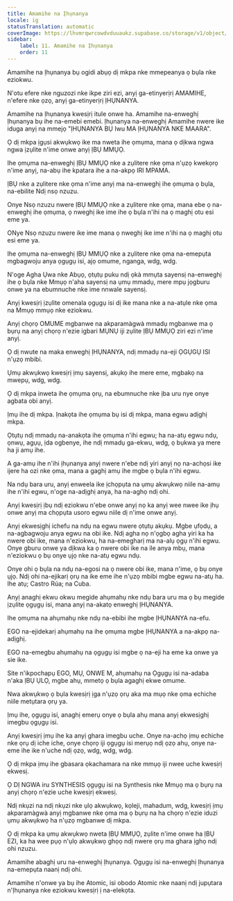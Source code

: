 ```yaml
---
title: Amamihe na Ịhụnanya
locale: ig
statusTranslation: automatic
coverImage: https://lhvmrqwrcowdvduuaukz.supabase.co/storage/v1/object/public/strapi-uploads/small_cover-educacion-fundamental.webp-2d51a7828a2b1309555be27f7e2a61a0.webp
sidebar:
    label: 11. Amamihe na Ịhụnanya
    order: 11
---
```

Amamihe na Ịhụnanya bụ ogidi abụọ dị mkpa nke mmepeanya ọ bụla nke eziokwu.

N'otu efere nke nguzozi nke ikpe ziri ezi, anyị ga-etinyerịrị AMAMIHE, n'efere nke ọzọ, anyị ga-etinyerịrị ỊHỤNANYA.

Amamihe na Ịhụnanya kwesịrị itule onwe ha. Amamihe na-enweghị Ịhụnanya bụ ihe na-emebi emebi. Ịhụnanya na-enweghị Amamihe nwere ike iduga anyị na mmejọ "ỊHỤNANYA BỤ Iwu MA ỊHỤNANYA NKE MAARA".

Ọ dị mkpa ịgụsi akwụkwọ ike ma nweta ihe ọmụma, mana ọ dịkwa ngwa ngwa ịzụlite n'ime onwe anyị ỊBỤ MMỤỌ.

Ihe ọmụma na-enweghị ỊBỤ MMỤỌ nke a zụlitere nke ọma n'ụzọ kwekọrọ n'ime anyị, na-abụ ihe kpatara ihe a na-akpọ IRI MPAMA.

ỊBỤ nke a zụlitere nke ọma n'ime anyị ma na-enweghị ihe ọmụma ọ bụla, na-ebilite Ndị nsọ nzuzu.

Onye Nsọ nzuzu nwere ỊBỤ MMỤỌ nke a zụlitere nke ọma, mana ebe ọ na-enweghị ihe ọmụma, ọ nweghị ike ime ihe ọ bụla n'ihi na ọ maghị otu esi eme ya.

ONye Nsọ nzuzu nwere ike ime mana ọ nweghị ike ime n'ihi na ọ maghị otu esi eme ya.

Ihe ọmụma na-enweghị ỊBỤ MMỤỌ nke a zụlitere nke ọma na-emepụta mgbagwoju anya ọgụgụ isi, ajọ omume, nganga, wdg, wdg.

N'oge Agha Ụwa nke Abụọ, ọtụtụ puku ndị ọkà mmụta sayensị na-enweghị ihe ọ bụla nke Mmụọ n'aha sayensị na ụmụ mmadụ, mere mpụ jọgburu onwe ya na ebumnuche nke ime nnwale sayensị.

Anyị kwesịrị ịzụlite omenala ọgụgụ isi dị ike mana nke a na-atụle nke ọma na Mmụọ mmụọ nke eziokwu.

Anyị chọrọ OMUME mgbanwe na akparamàgwà mmadụ mgbanwe ma ọ bụrụ na anyị chọrọ n'ezie igbari MỤNỤ iji zụlite ỊBỤ MMỤỌ ziri ezi n'ime anyị.

Ọ dị nwute na maka enweghị ỊHỤNANYA, ndị mmadụ na-eji ỌGỤGỤ ISI n'ụzọ mbibi.

Ụmụ akwụkwọ kwesịrị ịmụ sayensị, akụkọ ihe mere eme, mgbakọ na mwepụ, wdg, wdg.

Ọ dị mkpa inweta ihe ọmụma ọrụ, na ebumnuche nke ịba uru nye onye agbata obi anyị.

Ịmụ ihe dị mkpa. Ịnakọta ihe ọmụma bụ isi dị mkpa, mana egwu adịghị mkpa.

Ọtụtụ ndị mmadụ na-anakọta ihe ọmụma n'ihi egwu; ha na-atụ egwu ndụ, ọnwụ, agụụ, ịda ogbenye, ihe ndị mmadụ ga-ekwu, wdg, ọ bụkwa ya mere ha ji amụ ihe.

A ga-amụ ihe n'ihi ịhụnanya anyị nwere n'ebe ndị yiri anyị nọ na-achọsi ike ijere ha ozi nke ọma, mana a gaghị amụ ihe mgbe ọ bụla n'ihi egwu.

Na ndụ bara uru, anyị enweela ike ịchọpụta na ụmụ akwụkwọ niile na-amụ ihe n'ihi egwu, n'oge na-adịghị anya, ha na-aghọ ndị ohi.

Anyị kwesịrị ịbụ ndị eziokwu n'ebe onwe anyị nọ ka anyị wee nwee ike ịhụ onwe anyị ma chọpụta usoro egwu niile dị n'ime onwe anyị.

Anyị ekwesịghị ichefu na ndụ na egwu nwere ọtụtụ akụkụ. Mgbe ụfọdụ, a na-agbagwoju anya egwu na obi ike. Ndị agha nọ n'ọgbọ agha yiri ka ha nwere obi ike, mana n'eziokwu, ha na-emegharị ma na-alụ ọgụ n'ihi egwu. Onye gburu onwe ya dịkwa ka ọ nwere obi ike na ile anya mbụ, mana n'eziokwu ọ bụ onye ụjọ nke na-atụ egwu ndụ.

Onye ohi ọ bụla na ndụ na-egosi na ọ nwere obi ike, mana n'ime, ọ bụ onye ụjọ. Ndị ohi na-ejikarị ọrụ na ike eme ihe n'ụzọ mbibi mgbe egwu na-atụ ha. Ihe atụ; Castro Rúa; na Cuba.

Anyị anaghị ekwu okwu megide ahụmahụ nke ndụ bara uru ma ọ bụ megide ịzụlite ọgụgụ isi, mana anyị na-akatọ enweghị ỊHỤNANYA.

Ihe ọmụma na ahụmahụ nke ndụ na-ebibi ihe mgbe ỊHỤNANYA na-efu.

EGO na-ejidekarị ahụmahụ na ihe ọmụma mgbe ỊHỤNANYA a na-akpọ na-adịghị.

EGO na-emegbu ahụmahụ na ọgụgụ isi mgbe ọ na-eji ha eme ka onwe ya sie ike.

Site n'ikpochapụ EGO, MỤ, ONWE M, ahụmahụ na Ọgụgụ isi na-adaba n'aka ỊBỤ ỤLỌ, mgbe ahụ, mmetọ ọ bụla agaghị ekwe omume.

Nwa akwụkwọ ọ bụla kwesịrị ịga n'ụzọ ọrụ aka ma mụọ nke ọma echiche niile metụtara ọrụ ya.

Ịmụ ihe, ọgụgụ isi, anaghị emerụ onye ọ bụla ahụ mana anyị ekwesịghị imegbu ọgụgụ isi.

Anyị kwesịrị ịmụ ihe ka anyị ghara imegbu uche. Onye na-achọ ịmụ echiche nke ọrụ dị iche iche, onye chọrọ iji ọgụgụ isi merụọ ndị ọzọ ahụ, onye na-eme ihe ike n'uche ndị ọzọ, wdg, wdg, wdg.

Ọ dị mkpa ịmụ ihe gbasara ọkachamara na nke mmụọ iji nwee uche kwesịrị ekwesị.

Ọ DỊ NGWA iru SYNTHESIS ọgụgụ isi na Synthesis nke Mmụọ ma ọ bụrụ na anyị chọrọ n'ezie uche kwesịrị ekwesị.

Ndị nkụzi na ndị nkụzi nke ụlọ akwụkwọ, kọleji, mahadum, wdg, kwesịrị ịmụ akparamàgwà anyị mgbanwe nke ọma ma ọ bụrụ na ha chọrọ n'ezie iduzi ụmụ akwụkwọ ha n'ụzọ mgbanwe dị mkpa.

Ọ dị mkpa ka ụmụ akwụkwọ nweta ỊBỤ MMỤỌ, zụlite n'ime onwe ha ỊBỤ EZI, ka ha wee pụọ n'ụlọ akwụkwọ ghọọ ndị nwere ọrụ ma ghara ịghọ ndị ohi nzuzu.

Amamihe abaghị uru na-enweghị Ịhụnanya. Ọgụgụ isi na-enweghị Ịhụnanya na-emepụta naanị ndị ohi.

Amamihe n'onwe ya bụ ihe Atomic, isi obodo Atomic nke naanị ndị jupụtara n'Ịhụnanya nke eziokwu kwesịrị ị na-elekọta.

